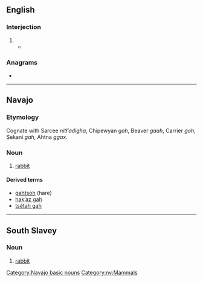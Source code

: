 ==English==

===Interjection===
{{en-interj}}

# {{non-gloss definition|Used to express [[exasperation]] or [[annoyance]].}}
#* {{quote-journal|date=January 20, 2009|author=Alison Godfrey|title=Coles, Woolworths and IGA workers vent about customers on Facebook|work=Herald Sun|quotee=Bronwyn Lovejoy|url=http://www.news.com.au//heraldsun/story/0,21985,24937069-661,00.html
|passage=“And stop calling it soccerball! '''gah'''! do any of the tickets say soccerball? no!“”}}

===Anagrams===
* {{anagrams|en|HGA|Hag.|agh|gha|hag}}

----

==Navajo==
{{wikipedia|lang=nv}}

===Etymology===
Cognate with Sarcee ''nitłʼadigha'', Chipewyan ''gah'', Beaver ''gaah'', Carrier ''goh'', Sekani ''gah'', Ahtna ''ggax''.

===Noun===
{{head|nv|noun}}

# [[rabbit]]

====Derived terms====
* [[gahtsoh]] (hare)
* [[hakʼaz gah]]
* [[tsétah gah]]

[[Category:Navajo basic nouns]]
[[Category:nv:Mammals]]

----

==South Slavey==

===Noun===
{{head|xsl|noun}}

# [[rabbit]]